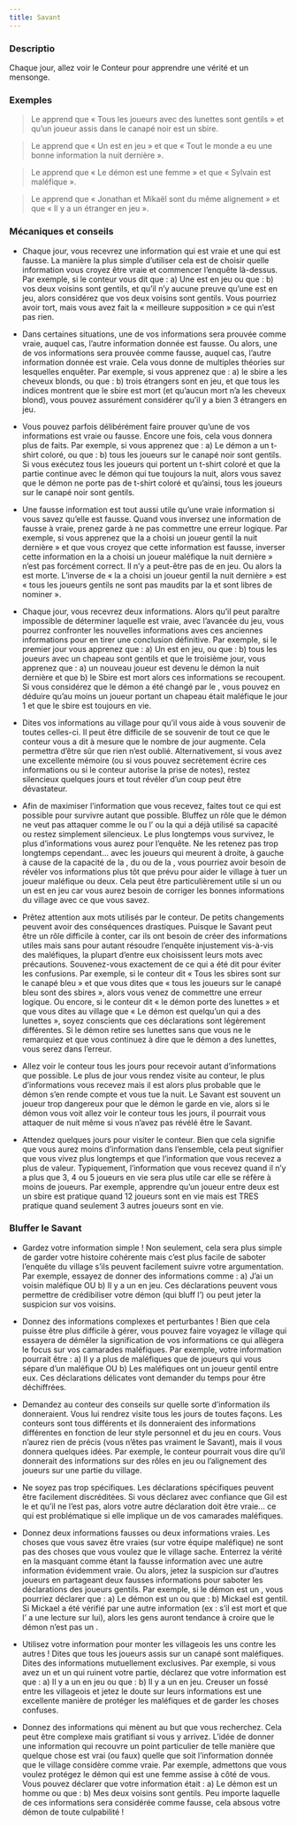 ```yaml
---
title: Savant
---
```



<Role SAVANT header />

### Descriptio

Chaque jour, allez voir le Conteur pour apprendre une vérité et un mensonge.
 
### Exemples  
> Le <Role SAVANT /> apprend que « Tous les joueurs avec des lunettes sont gentils » et qu’un joueur assis dans le canapé noir est un sbire.

> Le <Role SAVANT /> apprend que « Un <Role CHARMEUR_DE_SERPENT /> est en jeu » et que « Tout le monde a eu une bonne information la nuit dernière ».

> Le <Role SAVANT /> apprend que « Le démon est une femme » et que « Sylvain est maléfique ».

> Le <Role SAVANT /> apprend que « Jonathan et Mikaël sont du même alignement » et que « Il y a un étranger en jeu ».


### Mécaniques et conseils
- Chaque jour, vous recevrez une information qui est vraie et une qui est fausse. La manière la plus simple d’utiliser cela est de choisir quelle information vous croyez être vraie et commencer l’enquête là-dessus. Par exemple, si le conteur vous dit que :  a) Une <Role BETE_DE_FOIRE /> est en jeu ou que : b) vos deux voisins sont gentils, et qu’il n’y aucune preuve qu’une <Role BETE_DE_FOIRE /> est en jeu, alors considérez que vos deux voisins sont gentils. Vous pourriez avoir tort, mais vous avez fait la « meilleure supposition » ce qui n’est pas rien.

- Dans certaines situations, une de vos informations sera prouvée comme vraie, auquel cas, l’autre information donnée est fausse. Ou alors, une de vos informations sera prouvée comme fausse, auquel cas, l’autre information donnée est vraie. Cela vous donne de multiples théories sur lesquelles enquêter. Par exemple, si vous apprenez que :  a) le sbire a les cheveux blonds, ou que : b) trois étrangers sont en jeu, et que tous les indices montrent que le sbire est mort (et qu’aucun mort n’a les cheveux blond), vous pouvez assurément considérer qu’il y a bien 3 étrangers en jeu.

- Vous pouvez parfois délibérément faire prouver qu’une de vos informations est vraie ou fausse. Encore une fois, cela vous donnera plus de faits.  Par exemple, si vous apprenez que : a) Le démon a un t-shirt coloré, ou que : b) tous les joueurs sur le canapé noir sont gentils. Si vous exécutez tous les joueurs qui portent un t-shirt coloré et que la partie continue avec le démon qui tue toujours la nuit, alors vous savez que le démon ne porte pas de t-shirt coloré et qu’ainsi, tous les joueurs sur le canapé noir sont gentils.

- Une fausse information est tout aussi utile qu’une vraie information si vous savez qu’elle est fausse. Quand vous inversez une information de fausse à vraie, prenez garde à ne pas commettre une erreur logique. Par exemple, si vous apprenez que la <Role SORCIERE /> a choisi un joueur gentil la nuit dernière » et que vous croyez que cette information est fausse, inverser cette information en la <Role SORCIERE /> a choisi un joueur maléfique la nuit dernière » n’est pas forcément correct. Il n’y a peut-être pas de <Role SORCIERE /> en jeu. Ou alors la <Role SORCIERE /> est morte. L’inverse de « la <Role SORCIERE /> a choisi un joueur gentil la nuit dernière » est « tous les joueurs gentils ne sont pas maudits par la <Role SORCIERE /> et sont libres de nominer ».

- Chaque jour, vous recevrez deux informations. Alors qu’il peut paraître impossible de déterminer laquelle est vraie, avec l’avancée du jeu, vous pourrez confronter les nouvelles informations aves ces anciennes informations pour en tirer une conclusion définitive. Par exemple, si le premier jour vous apprenez que : a) Un <Role CHARMEUR_DE_SERPENT /> est en jeu, ou que : b) tous les joueurs avec un chapeau sont gentils et que le troisième jour, vous apprenez que : a) un nouveau joueur est devenu le démon la nuit dernière et que b) le Sbire est mort alors ces informations se recoupent. Si vous considérez que le démon a été changé par le <Role CHARMEUR_DE_SERPENT />, vous pouvez en déduire qu’au moins un joueur portant un chapeau était maléfique le jour 1 et que le sbire est toujours en vie.

- Dites vos informations au village pour qu’il vous aide à vous souvenir de toutes celles-ci. Il peut être difficile de se souvenir de tout ce que le conteur vous a dit à mesure que le nombre de jour augmente. Cela permettra d’être sûr que rien n’est oublié. Alternativement, si vous avez une excellente mémoire (ou si vous pouvez secrètement écrire ces informations ou si le conteur autorise la prise de notes), restez silencieux quelques jours et tout révéler d’un coup peut être dévastateur.

- Afin de maximiser l’information que vous recevez, faites tout ce qui est possible pour survivre autant que possible. Bluffez un rôle que le démon ne veut pas attaquer comme le <Role SAGE /> ou l’<Role HORLOGER /> ou la <Role COUTURIERE /> qui a déjà utilisé sa capacité ou restez simplement silencieux. Le plus longtemps vous survivez, le plus d’informations vous aurez pour l’enquête.  Ne les retenez pas trop longtemps cependant… avec les joueurs qui meurent à droite, à gauche à cause de la capacité de la <Role SORCIERE />, du <Role MANIPULATEUR /> ou de la <Role BETE_DE_FOIRE />, vous pourriez avoir besoin de révéler vos informations plus tôt que prévu pour aider le village à tuer un joueur maléfique ou deux. Cela peut être particulièrement utile si un <Role JUMEAU_MALEFIQUE /> ou un <Role VORTOX /> est en jeu car vous aurez besoin de corriger les bonnes informations du village avec ce que vous savez.

- Prêtez attention aux mots utilisés par le conteur. De petits changements peuvent avoir des conséquences drastiques. Puisque le Savant peut être un rôle difficile à conter, car ils ont besoin de créer des informations utiles mais sans pour autant résoudre l’enquête injustement vis-à-vis des maléfiques, la plupart d’entre eux choisissent leurs mots avec précautions. Souvenez-vous exactement de ce qui a été dit pour éviter les confusions. Par exemple, si le conteur dit « Tous les sbires sont sur le canapé bleu » et que vous dites que « tous les joueurs sur le canapé bleu sont des sbires », alors vous venez de commettre une erreur logique. Ou encore, si le conteur dit « le démon porte des lunettes » et que vous dites au village que « Le démon est quelqu’un qui a des lunettes », soyez conscients que ces déclarations sont légèrement différentes. Si le démon retire ses lunettes sans que vous ne le remarquiez et que vous continuez à dire que le démon a des lunettes, vous serez dans l’erreur.

- Allez voir le conteur tous les jours pour recevoir autant d’informations que possible. Le plus de jour vous rendez visite au conteur, le plus d’informations vous recevez mais il est alors plus probable que le démon s’en rende compte et vous tue la nuit. Le Savant est souvent un joueur trop dangereux pour que le démon le garde en vie, alors si le démon vous voit allez voir le conteur tous les jours, il pourrait vous attaquer de nuit même si vous n’avez pas révélé être le Savant.

- Attendez quelques jours pour visiter le conteur. Bien que cela signifie que vous aurez moins d’information dans l’ensemble, cela peut signifier que vous vivez plus longtemps et que l’information que vous recevez a plus de valeur. Typiquement, l’information que vous recevez quand il n’y a plus que 3, 4 ou 5 joueurs en vie sera plus utile car elle se réfère à moins de joueurs. Par exemple, apprendre qu’un joueur entre deux est un sbire est pratique quand 12 joueurs sont en vie mais est TRES pratique quand seulement 3 autres joueurs sont en vie.

### Bluffer le Savant

- Gardez votre information simple ! Non seulement, cela sera plus simple de garder votre histoire cohérente mais c’est plus facile de saboter l’enquête du village s’ils peuvent facilement suivre votre argumentation. Par exemple, essayez de donner des informations comme : a) J’ai un voisin maléfique OU b) Il y a un <Role HORLOGER /> en jeu. Ces déclarations peuvent vous permettre de crédibiliser votre démon (qui bluff l’<Role HORLOGER />) ou peut jeter la suspicion sur vos voisins.

- Donnez des informations complexes et perturbantes ! Bien que cela puisse être plus difficile à gérer, vous pouvez faire voyagez le village qui essayera de démêler la signification de vos informations ce qui allègera le focus sur vos camarades maléfiques. Par exemple, votre information pourrait être : a) Il y a plus de maléfiques que de joueurs qui vous sépare d’un maléfique OU b) Les maléfiques ont un joueur gentil entre eux. Ces déclarations délicates vont demander du temps pour être déchiffrées. 

- Demandez au conteur des conseils sur quelle sorte d’information ils donneraient. Vous lui rendrez visite tous les jours de toutes façons. Les conteurs sont tous différents et ils donneraient des informations différentes en fonction de leur style personnel et du jeu en cours. Vous n’aurez rien de précis (vous n’êtes pas vraiment le Savant), mais il vous donnera quelques idées. Par exemple, le conteur pourrait vous dire qu’il donnerait des informations sur des rôles en jeu ou l’alignement des joueurs sur une partie du village.

- Ne soyez pas trop spécifiques. Les déclarations spécifiques peuvent être facilement discréditées. Si vous déclarez avec confiance que Gil est le <Role CRIEUR /> et qu’il ne l’est pas, alors votre autre déclaration doit être vraie… ce qui est problématique si elle implique un de vos camarades maléfiques.

- Donnez deux informations fausses ou deux informations vraies. Les choses que vous savez être vraies (sur votre équipe maléfique) ne sont pas des choses que vous voulez que le village sache. Enterrez la vérité en la masquant comme étant la fausse information avec une autre information évidemment vraie. Ou alors, jetez la suspicion sur d’autres joueurs en partageant deux fausses informations pour saboter les déclarations des joueurs gentils. Par exemple, si le démon est un <Role NO_DASHII />, vous pourriez déclarer que : a) Le démon est un <Role NO_DASHII /> ou que : b) Mickael est gentil. Si Mickael a été vérifié par une autre information (ex : s’il est mort et que l’<Role ORACLE /> a une lecture sur lui), alors les gens auront tendance à croire que le démon n’est pas un <Role NO_DASHII />.

- Utilisez votre information pour monter les villageois les uns contre les autres ! Dites que tous les joueurs assis sur un canapé sont maléfiques. Dites des informations mutuellement exclusives. Par exemple, si vous avez un <Role REVEUR /> et un <Role FAUSSAIRE /> qui ruinent votre partie, déclarez que votre information est que : a) Il y a un <Role REVEUR /> en jeu ou que : b) Il y a un <Role FAUSSAIRE /> en jeu. Creuser un fossé entre les villageois et jetez le doute sur leurs informations est une excellente manière de protéger les maléfiques et de garder les choses confuses.

- Donnez des informations qui mènent au but que vous recherchez. Cela peut être complexe mais gratifiant si vous y arrivez. L’idée de donner une information qui recouvre un point particulier de telle manière que quelque chose est vrai (ou faux) quelle que soit l’information donnée que le village considère comme vraie. Par exemple, admettons que vous voulez protégez le démon qui est une femme assise à côté de vous. Vous pouvez déclarer que votre information était : a) Le démon est un homme ou que : b) Mes deux voisins sont gentils. Peu importe laquelle de ces informations sera considérée comme fausse, cela absous votre démon de toute culpabilité !
